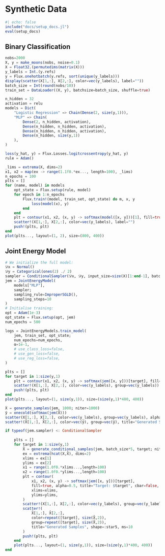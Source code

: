 # Synthetic Data

```julia
#| echo: false
include("docs/setup_docs.jl")
eval(setup_docs)
```

## Binary Classification

```julia
nobs=2000
X, y = make_moons(nobs, noise=0.1)
X = Float32.(permutedims(matrix(X)))
y_labels = Int.(y.refs)
y = Flux.onehotbatch(y.refs, sort(unique(y_labels)))
display(scatter(X[1,:], X[2,:], color=vec(y_labels), label=""))
batch_size = Int(round(nobs/10))
train_set = DataLoader((X, y), batchsize=batch_size, shuffle=true)
```

```julia
n_hidden = 32
activation = relu
models = Dict(
    "Logistic Regression" => Chain(Dense(2, size(y,1))),
    "MLP" => Chain(
        Dense(2, n_hidden, activation), 
        Dense(n_hidden, n_hidden, activation), 
        Dense(n_hidden, n_hidden, activation), 
        Dense(n_hidden, size(y,1))
    ),
)
```

```julia
loss(y_hat, y) = Flux.Losses.logitcrossentropy(y_hat, y)
rule = Adam()
```

```julia
_lims = extrema(X, dims=2)
x1, x2 = map(ex -> range(1.1f0.*ex..., length=100), _lims)
n_epochs = 100
plts = []
for (name, model) in models
    opt_state = Flux.setup(rule, model)
    for epoch in 1:n_epochs
        Flux.train!(model, train_set, opt_state) do m, x, y
            loss(model(x), y)
        end
    end
    plt = contour(x1, x2, (x, y) -> softmax(model([x, y]))[1], fill=true, alpha=0.5, title=name, cbar=false)
    scatter!(X[1,:], X[2,:], color=vec(y_labels), label="")
    push!(plts, plt)
end
plot(plts..., layout=(1, 2), size=(800, 400))
```

## Joint Energy Model

```julia
# We initialize the full model:
𝒟x = Normal()
𝒟y = Categorical(ones(2) ./ 2)
sampler = ConditionalSampler(𝒟x, 𝒟y, input_size=size(X)[1:end-1], batch_size=batch_size)
jem = JointEnergyModel(
    models["MLP"], 
    sampler;
    sampling_rule=ImproperSGLD(),
    sampling_steps=10
)
# Initialise training:
opt = Adam(1e-3)
opt_state = Flux.setup(opt, jem)
num_epochs = 500
```

```julia
logs = JointEnergyModels.train_model(
    jem, train_set, opt_state; 
    num_epochs=num_epochs,
    α=1e-1,
    # use_class_loss=false,
    # use_gen_loss=false,
    # use_reg_loss=false,
)
```


```julia
plts = []
for target in 1:size(y,1)
    plt = contour(x1, x2, (x, y) -> softmax(jem([x, y]))[target], fill=true, alpha=0.5, title="Target: $target", cbar=false)
    scatter!(X[1,:], X[2,:], color=vec(y_labels), group=vec(y_labels))
    push!(plts, plt)
end
plot(plts..., layout=(1, size(y,1)), size=(size(y,1)*400, 400))
```

```julia
X̂ = generate_samples(jem, 1000; niter=1000)
ŷ = onecold(softmax(jem(X̂)))
scatter(X[1,:], X[2,:], color=vec(y_labels), group=vec(y_labels), alpha=0.5)
scatter!(X̂[1,:], X̂[2,:], color=vec(ŷ), group=vec(ŷ), title="Generated Samples", shape=:star5)
```

```julia
if typeof(jem.sampler) <: ConditionalSampler
    
    plts = []
    for target in 1:size(y,1)
        X̂ = generate_conditional_samples(jem, batch_size*5, target; niter=1000) 
        ex = extrema(hcat(X,X̂), dims=2)
        xlims = ex[1]
        ylims = ex[2]
        x1 = range(1.0f0.*xlims...,length=100)
        x2 = range(1.0f0.*ylims...,length=100)
        plt = contour(
            x1, x2, (x, y) -> softmax(jem([x, y]))[target], 
            fill=true, alpha=0.5, title="Target: $target", cbar=false,
            xlims=xlims,
            ylims=ylims,
        )
        scatter!(X[1,:], X[2,:], color=vec(y_labels), group=vec(y_labels), alpha=0.5)
        scatter!(
            X̂[1,:], X̂[2,:], 
            color=repeat([target], size(X̂,2)), 
            group=repeat([target], size(X̂,2)), 
            title="Generated Samples", shape=:star5, ms=10
        )
        push!(plts, plt)
    end
    plot(plts..., layout=(1, size(y,1)), size=(size(y,1)*400, 400))
end
```

